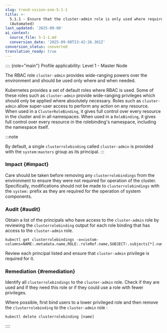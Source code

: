 ```yaml
---
slug: trend-vision-one-5-1-1
title: >-
  5.1.1 - Ensure that the cluster-admin role is only used where required
  (Automated)
last_updated: '2025-09-08'
ai_context:
  source_file: 5-1-1.md
  conversion_date: '2025-09-08T23:42:26.301Z'
conversion_status: converted
translation_ready: true
---
```


:::: {role="main"}
Profile applicability: Level 1 - Master Node

The RBAC role `cluster-admin` provides wide-ranging powers over the environment and should be used only where and when needed.

Kubernetes provides a set of default roles where RBAC is used. Some of these roles such as `cluster-admin` provide wide-ranging privileges which should only be applied where absolutely necessary. Roles such as `cluster-admin` allow super-user access to perform any action on any resource. When used in a `ClusterRoleBinding`, it gives full control over every resource in the cluster and in all namespaces. When used in a `RoleBinding`, it gives full control over every resource in the rolebinding's namespace, including the namespace itself.

:::note

By default, a single `clusterrolebinding` called `cluster-admin` is provided with the `system:masters` group as its principal.
:::

### Impact {#impact}

Care should be taken before removing any `clusterrolebindings` from the environment to ensure they were not required for operation of the cluster. Specifically, modifications should not be made to `clusterrolebindings` with the `system:` prefix as they are required for the operation of system components.

### Audit {#audit}

Obtain a list of the principals who have access to the `cluster-admin` role by reviewing the `clusterrolebinding` output for each role binding that has access to the `cluster-admin` role.

``` codeblock
kubectl get clusterrolebindings -o=custom-
columns=NAME:.metadata.name,ROLE:.roleRef.name,SUBJECT:.subjects[*].name
```

Review each principal listed and ensure that `cluster-admin` privilege is required for it.

### Remediation {#remediation}

Identify all `clusterrolebindings` to the `cluster-admin` role. Check if they are used and if they need this role or if they could use a role with fewer privileges.

Where possible, first bind users to a lower privileged role and then remove the `clusterrolebinding` to the `cluster-admin` role :

``` codeblock
kubectl delete clusterrolebinding [name]
```
::::

